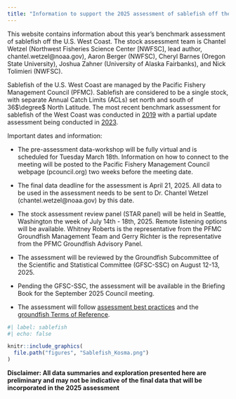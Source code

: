 ```yaml
---
title: "Information to support the 2025 assessment of sablefish off the U.S. West Coast"
---
```


This website contains information about this year's benchmark assessment of sablefish off the U.S. West Coast. The stock assessment team is Chantel Wetzel (Northwest Fisheries Science Center \[NWFSC\], lead author, chantel.wetzel\@noaa.gov), Aaron Berger (NWFSC), Cheryl Barnes (Oregon State University), Joshua Zahner (University of Alaska Fairbanks), and Nick Tolimieri (NWFSC).

Sablefish of the U.S. West Coast are managed by the Pacific Fishery Management Council (PFMC). Sablefish are considered to be a single stock, with separate Annual Catch Limits (ACLs) set north and south of 36$\degree$ North Latitude. The most recent benchmark assessment for sablefish of the West Coast was conducted in [2019](https://www.pcouncil.org/documents/2019/10/status-of-the-sablefish-stock-in-u-s-waters-in-2019-october-22-2019.pdf/) with a partial update assessment being conducted in [2023](https://www.pcouncil.org/documents/2024/02/status-of-sablefish-anoplopoma-fimbria-along-the-u-s-west-coast-in-2023.pdf/).

Important dates and information:

-   The pre-assessment data-workshop will be fully virtual and is scheduled for Tuesday March 18th. Information on how to connect to the meeting will be posted to the Pacific Fishery Management Council webpage (pcouncil.org) two weeks before the meeting date.

-   The final data deadline for the assessment is April 21, 2025. All data to be used in the assessment needs to be sent to Dr. Chantel Wetzel (chantel.wetzel\@noaa.gov) by this date.

-   The stock assessment review panel (STAR panel) will be held in Seattle, Washington the week of July 14th - 18th, 2025. Remote listening options will be available. Whitney Roberts is the representative from the PFMC Groundfish Management Team and Gerry Richter is the representative from the PFMC Groundfish Advisory Panel. 

-  The assessment will be reviewed by the Groundfish Subcommittee of the Scientific and Statistical Committee (GFSC-SSC) on August 12-13, 2025.

-  Pending the GFSC-SSC, the assessment will be available in the Briefing Book for the September 2025 Council meeting.

-  The assessment will follow [assessment best practices](https://www.pcouncil.org/documents/2025/02/h-4-a-ssc-groundfish-subcommittee-report-1-accepted-practices-guidelines-for-groundfish-stock-assessments-in-2025-and-2026.pdf) and the [groundfish Terms of Reference](https://www.pcouncil.org/documents/2024/06/terms-of-reference-for-the-groundfish-stock-assessment-review-process-for-2025-2026-june-2024.pdf). 


```r
#| label: sablefish
#| echo: false

knitr::include_graphics(
  file.path("figures", "Sablefish_Kosma.png")
)

```



**Disclaimer: All data summaries and exploration presented here are preliminary and may not be indicative of the final data that will be incorporated in the 2025 assessment**